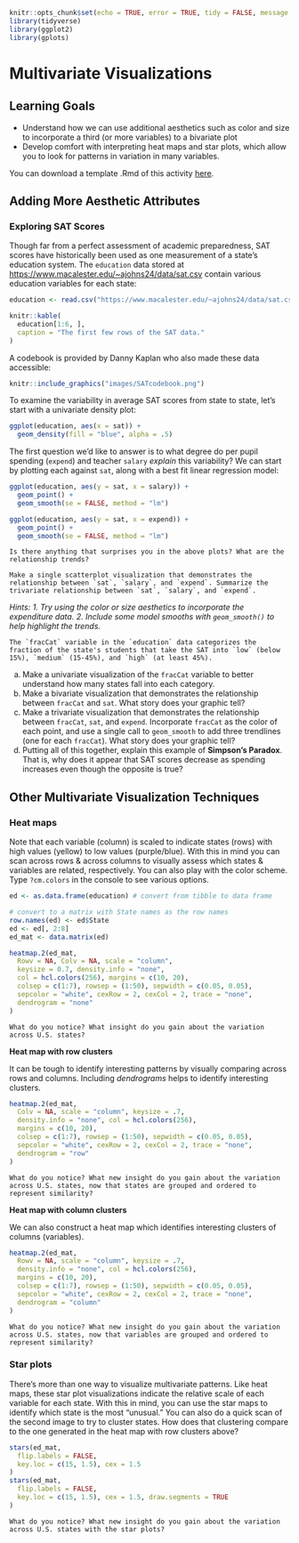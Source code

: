 ```r
knitr::opts_chunk$set(echo = TRUE, error = TRUE, tidy = FALSE, message = FALSE, cache.extra = packageVersion("tufte"))
library(tidyverse)
library(ggplot2)
library(gplots)
```

# Multivariate Visualizations

## Learning Goals {-}

- Understand how we can use additional aesthetics such as color and size to incorporate a third (or more variables) to a bivariate plot
- Develop comfort with interpreting heat maps and star plots, which allow you to look for patterns in variation in many variables. 

You can download a template .Rmd of this activity [here](template_rmd/04-Multivariate_Viz.Rmd).

## Adding More Aesthetic Attributes {-}

### Exploring SAT Scores {-}

Though far from a perfect assessment of academic preparedness, SAT scores have historically been used as one measurement of a state's education system.  The `education` data stored at [https://www.macalester.edu/~ajohns24/data/sat.csv](https://www.macalester.edu/~ajohns24/data/sat.csv) contain various education variables for each state:

```r
education <- read.csv("https://www.macalester.edu/~ajohns24/data/sat.csv")
```

```r
knitr::kable(
  education[1:6, ],
  caption = "The first few rows of the SAT data."
)
```

A codebook is provided by Danny Kaplan who also made these data accessible:

```r
knitr::include_graphics("images/SATcodebook.png")
```

To examine the variability in average SAT scores from state to state, let's start with a univariate density plot:

```r
ggplot(education, aes(x = sat)) +
  geom_density(fill = "blue", alpha = .5)
```

The first question we'd like to answer is to what degree do per pupil spending (`expend`) and teacher `salary` *explain* this variability? We can start by plotting each against `sat`, along with a best fit linear regression model:

```r
ggplot(education, aes(y = sat, x = salary)) +
  geom_point() +
  geom_smooth(se = FALSE, method = "lm")

ggplot(education, aes(y = sat, x = expend)) +
  geom_point() +
  geom_smooth(se = FALSE, method = "lm")
```

```exercise
Is there anything that surprises you in the above plots? What are the relationship trends?

```


```exercise
Make a single scatterplot visualization that demonstrates the relationship between `sat`, `salary`, and `expend`. Summarize the trivariate relationship between `sat`, `salary`, and `expend`. 
```
*Hints: 1. Try using the color or size aesthetics to incorporate the expenditure data. 2. Include some model smooths with `geom_smooth()` to help highlight the trends.*


```exercise
The `fracCat` variable in the `education` data categorizes the fraction of the state's students that take the SAT into `low` (below 15%), `medium` (15-45%), and `high` (at least 45%).
```

a. Make a univariate visualization of the `fracCat` variable to better understand how many states fall into each category.   
b. Make a bivariate visualization that demonstrates the relationship between `fracCat` and `sat`. What story does your graphic tell?
c. Make a trivariate visualization that demonstrates the relationship between `fracCat`, `sat`, and `expend`. Incorporate `fracCat` as the color of each point, and use a single call to `geom_smooth` to add three trendlines (one for each `fracCat`). What story does your graphic tell?   
d. Putting all of this together, explain this example of **Simpson’s Paradox**. That is, why does it appear that SAT scores decrease as spending increases even though the opposite is true?   



## Other Multivariate Visualization Techniques {-}

### Heat maps {-}    

Note that each variable (column) is scaled to indicate states (rows) with high values (yellow) to low values (purple/blue).  With this in mind you can scan across rows & across columns to visually assess which states & variables are related, respectively. You can also play with the color scheme. Type `?cm.colors` in the console to see various options.    

```r
ed <- as.data.frame(education) # convert from tibble to data frame

# convert to a matrix with State names as the row names
row.names(ed) <- ed$State 
ed <- ed[, 2:8]
ed_mat <- data.matrix(ed)

heatmap.2(ed_mat,
  Rowv = NA, Colv = NA, scale = "column",
  keysize = 0.7, density.info = "none",
  col = hcl.colors(256), margins = c(10, 20),
  colsep = c(1:7), rowsep = (1:50), sepwidth = c(0.05, 0.05),
  sepcolor = "white", cexRow = 2, cexCol = 2, trace = "none",
  dendrogram = "none"
)
```    

```exercise
What do you notice? What insight do you gain about the variation across U.S. states?
```



**Heat map with row clusters** 

It can be tough to identify interesting patterns by visually comparing across rows and columns.  Including *dendrograms* helps to identify interesting clusters.

```r
heatmap.2(ed_mat,
  Colv = NA, scale = "column", keysize = .7,
  density.info = "none", col = hcl.colors(256),
  margins = c(10, 20),
  colsep = c(1:7), rowsep = (1:50), sepwidth = c(0.05, 0.05),
  sepcolor = "white", cexRow = 2, cexCol = 2, trace = "none",
  dendrogram = "row"
)
```  
```exercise
What do you notice? What new insight do you gain about the variation across U.S. states, now that states are grouped and ordered to represent similarity?
```


**Heat map with column clusters** 

We can also construct a heat map which identifies interesting clusters of columns (variables).

```r
heatmap.2(ed_mat,
  Rowv = NA, scale = "column", keysize = .7,
  density.info = "none", col = hcl.colors(256),
  margins = c(10, 20),
  colsep = c(1:7), rowsep = (1:50), sepwidth = c(0.05, 0.05),
  sepcolor = "white", cexRow = 2, cexCol = 2, trace = "none",
  dendrogram = "column"
)
```   

```exercise
What do you notice? What new insight do you gain about the variation across U.S. states, now that variables are grouped and ordered to represent similarity?
```


### Star plots  {-}  

There's more than one way to visualize multivariate patterns. Like heat maps, these star plot visualizations indicate the relative scale of each variable for each state.  With this in mind, you can use the star maps to identify which state is the most "unusual." You can also do a quick scan of the second image to try to cluster states. How does that clustering compare to the one generated in the heat map with row clusters above?    

```r
stars(ed_mat,
  flip.labels = FALSE,
  key.loc = c(15, 1.5), cex = 1.5
)
stars(ed_mat,
  flip.labels = FALSE,
  key.loc = c(15, 1.5), cex = 1.5, draw.segments = TRUE
)
```   

```exercise
What do you notice? What new insight do you gain about the variation across U.S. states with the star plots?
```
    
    
